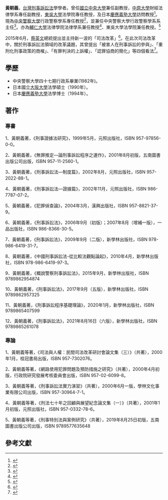 '''黃朝義'''，[[台灣|台灣]][[刑事訴訟法|刑事訴訟法]]學學者。曾任[[國立中央大學|國立中央大學]]兼任副教授，[[中原大學|中原大學]]財經法律學系專任副教授，[[東吳大學_(臺灣)|東吳大學]]法學院專任教授，及日本[[慶應義塾大學|慶應義塾大學]]訪問教授<ref>{{Cite web|url=http://pa.cpu.edu.tw/files/15-1009-18730,c1942-1.php|title=黃朝義主任|accessdate=2017-01-21|date=2012-08-15|work=pa.cpu.edu.tw|language=zh-tw|archive-date=2019-11-02|archive-url=https://web.archive.org/web/20191102142846/http://pa.cpu.edu.tw/files/15-1009-18730,c1942-1.php|dead-url=no}}</ref>。現為[[中央警察大學|中央警察大學]]行政警察學系專任教授<ref>{{Cite web|url=http://pa.cpu.edu.tw/files/11-1009-1942-1.php|title=專任師資|accessdate=2017-01-22|date=2010-03-05|work=pa.cpu.edu.tw|language=zh-tw|archive-date=2019-11-01|archive-url=https://web.archive.org/web/20191101220728/http://pa.cpu.edu.tw/files/11-1009-1942-1.php|dead-url=no}}</ref>，並兼任中央警察大學行政警察學系系主任<ref>{{Cite web|url=http://pa.cpu.edu.tw/files/15-1009-18730,c1942-1.php|title=黃朝義主任|accessdate=2017-01-22|date=2012-08-15|work=pa.cpu.edu.tw|language=zh-tw|archive-date=2019-11-02|archive-url=https://web.archive.org/web/20191102142846/http://pa.cpu.edu.tw/files/15-1009-18730,c1942-1.php|dead-url=no}}</ref>。亦為[[輔仁大學|輔仁大學]]法律學院法律學系兼任教授<ref>{{Cite
web|url=http://www.laws.fju.edu.tw/teacherContent2.aspx?id=86}}</ref>、東吳大學法學院兼任教授。<ref>{{Cite web|url=http://www.scu.edu.tw/lex/|title=東吳大學法學院暨法律學系|accessdate=2017-01-22|last=University|first=Soochow|work=www.scu.edu.tw|archive-date=2021-04-27|archive-url=https://web.archive.org/web/20210427211743/http://www.scu.edu.tw/lex/|dead-url=no}}</ref>

2015年6月，[[蔡英文|蔡英文]]總統提出並主持新一波的「司法改革」<ref>{{Cite web|url=https://justice.president.gov.tw/|title=總統府司法改革國是會議|accessdate=2017-01-22|author=|date=|publisher=|archive-date=2019-11-02|archive-url=https://web.archive.org/web/20191102162642/https://justice.president.gov.tw/|dead-url=no}}</ref>。在此次司法改革中，關於刑事訴訟法領域的改革議題，其曾提出「被害人在刑事訴訟的參與」、「重刑化刑事政策的商榷」、「有罪判決的上訴權」、「認罪協商的簡化」等四個看法<ref>{{Cite news|url=http://news.ltn.com.tw/news/society/breakingnews/1718775|title=警大教授黃朝義談司改 提出四個實際看法 - 社會 - 自由時報電子報|accessdate=2017-01-21|archive-date=2019-12-02|archive-url=https://web.archive.org/web/20191202190858/https://news.ltn.com.tw/news/society/breakingnews/1718775|dead-url=no}}</ref>。

== 學歷 ==
* 中央警察大學四十七期行政系畢業(1982年)。
* 日本國立[[大阪大学|大阪大學]]法學碩士（1990年）。
* 日本[[慶應義塾大學|慶應義塾大學]]法學博士（1994年）。

== 著作 ==

=== 專書 ===

1、黃朝義著，《刑事證據法研究》，1999年5月，元照出版社，ISBN 957-97856-0-0。

2、黃朝義著，《無罪推定—論刑事訴訟程序之運作》，2001年8月初版，五南圖書出版公司出版，ISBN 957-11-2560-1。

3、黃朝義著，《刑事訴訟法—制度篇》，2002年8月，元照出版社，ISBN 957-2022-88-1。

4、黃朝義著，《刑事訴訟法—證據篇》，2002年11月，元照出版社，ISBN 986-7787-07-2。

5、黃朝義著，《犯罪偵查論》，2004年3月，漢興出版社，ISBN 957-8821-37-9。

6、黃朝義著，《刑事訴訟法》，2006年9月（初版）；2007年8月（增補一版），一品出版社，ISBN 986-8366-30-5。

7、黃朝義著，《刑事訴訟法》，2009年9月（二版），新學林出版社，ISBN 978-986-6419-31-7。

8、黃朝義著，《中國刑事訴訟法-從比較法觀點論起》，2010年4月，新學林出版社，ISBN 978-986-6419-97-3。

9、黃朝義著，《概說警察刑事訴訟法》，2015年9月，新學林出版社，ISBN 9789862954874

10、黃朝義著，《刑事訴訟法》，2017年9月（五版），新學林出版社，ISBN 9789862957325

11、黃朝義著，《刑事訴訟程序基礎理論》，2020年1月，新學林出版社，ISBN 9789865407599

12、黃朝義著，《刑事訴訟法》，2021年8月16日（六版），新學林出版社，ISBN 9789865261078

=== 專論 ===
1、黃朝義等著，《司法與人權：民間司法改革研討會論文集（三）》（共著），2000年1月，桂冠書局出版，ISBN 957-7302076。

2、黃朝義等著，《網路使用犯罪問題及預防措施之研究》（共著），2000年4月初版，行政院研究發展考核委員會出版，ISBN 957-02-6099-8。

3、黃朝義等著，《刑事訴訟法實力演習》（共著），2000年6月一版，學林文化事業有限公司出版，ISBN 957-30964-7-1。

4、黃朝義等著，《刑法七十年之回顧與展望紀念論文集（一）》（共著），2001年1月初版，元照出版社，ISBN 957-0332-78-6。

5、黃朝義等著，《刑事特別法與案例研究》（共著），2019年8月25日初版，五南圖書出版公司出版，ISBN 9789577635648

== 參考文獻 ==